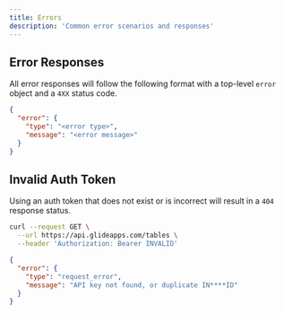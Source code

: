 ```yaml
---
title: Errors
description: 'Common error scenarios and responses'
---
```


## Error Responses

All error responses will follow the following format with a top-level `error` object and a `4XX` status code.

```json
{
  "error": {
    "type": "<error type>",
    "message": "<error message>"
  }
}
```

## Invalid Auth Token

Using an auth token that does not exist or is incorrect will result in a `404` response status.

```bash
curl --request GET \
  --url https://api.glideapps.com/tables \
  --header 'Authorization: Bearer INVALID'
```

```json
{
  "error": {
    "type": "request_error",
    "message": "API key not found, or duplicate IN****ID"
  }
}
```
